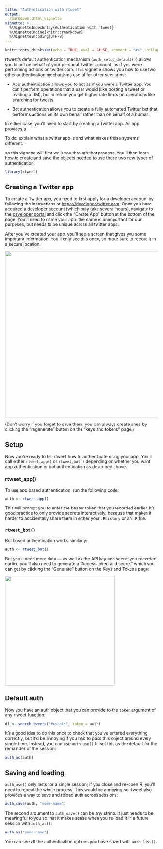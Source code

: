 ```yaml
---
title: "Authentication with rtweet"
output:
  rmarkdown::html_vignette
vignette: >
  %\VignetteIndexEntry{Authentication with rtweet}
  %\VignetteEngine{knitr::rmarkdown}
  %\VignetteEncoding{UTF-8}
---
```


```r
knitr::opts_chunk$set(echo = TRUE, eval = FALSE, comment = "#>", collapse = TRUE)
```

rtweet's default authentication mechanism (`auth_setup_default()`) allows you to act on behalf of your personal Twitter account, as if you were performing actions on twitter.com.
This vignette shows you how to use two other authentication mechanisms useful for other scenarios:

-   App authentication allows you to act as if you were a Twitter app.
    You can't perform operations that a user would (like posting a tweet or reading a DM), but in return you get higher rate limits on operations like searching for tweets.

-   Bot authentication allows you to create a fully automated Twitter bot that performs actions on its own behalf rather than on behalf of a human.

In either case, you'll need to start by creating a Twitter app.
An app provides a

To do: explain what a twitter app is and what makes these systems different.

so this vignette will first walk you through that process.
You'll then learn how to create and save the objects needed to use these two new types of authentication.

```r
library(rtweet)
```

## Creating a Twitter app

To create a Twitter app, you need to first apply for a developer account by following the instructions at <https://developer.twitter.com>.
Once you have acquired a developer account (which may take several hours), navigate to the [developer portal](https://developer.twitter.com/en/portal/projects-and-apps) and click the "Create App" button at the bottom of the page.
You'll need to name your app: the name is unimportant for our purposes, but needs to be unique across all twitter apps.

After you've created your app, you'll see a screen that gives you some important information.
You'll only see this once, so make sure to record it in a secure location.

![](app-info.png){width="548"}

(Don't worry if you forget to save them: you can always create ones by clicking the "regenerate" button on the "keys and tokens" page.)

## Setup

Now you're ready to tell rtweet how to authenticate using your app.
You'll call either `rtweet_app()` or `rtweet_bot()` depending on whether you want app authentication or bot authentication as described above.

### rtweet_app()

To use app based authentication, run the following code:

```r
auth <- rtweet_app()
```

This will prompt you to enter the bearer token that you recorded earlier.
It's good practice to only provide secrets interactively, because that makes it harder to accidentally share them in either your `.Rhistory` or an `.R` file.

### `rtweet_bot()`

Bot based authentication works similarly:

```r
auth <- rtweet_bot()
```

But you'll need more data --- as well as the API key and secret you recorded earlier, you'll also need to generate a "Access token and secret" which you can get by clicking the "Generate" button on the Keys and Tokens page:

![](keys-tokens.png){width="362"}

## Default auth

Now you have an auth object that you can provide to the `token` argument of any rtweet function:

```r
df <- search_tweets("#rstats", token = auth)
```

It's a good idea to do this once to check that you've entered everything correctly, but it'd be annoying if you had to pass this object around every single time.
Instead, you can use `auth_use()` to set this as the default for the remainder of the session:

```r
auth_as(auth)
```

## Saving and loading

`auth_use()` only lasts for a single session; if you close and re-open R, you'll need to repeat the whole process.
This would be annoying so rtweet also provides a way to save and reload auth across sessions:

```r
auth_save(auth, "some-name")
```

The second argument to `auth_save()` can be any string.
It just needs to be meaningful to you so that it makes sense when you re-load it in a future session with `auth_as()`:

```r
auth_as("some-name")
```

You can see all the authentication options you have saved with `auth_list()`.
